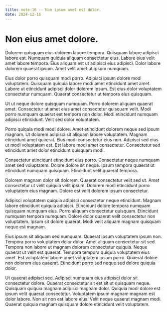 ```yaml
---
title: note-16 -- Non ipsum amet est dolor.
date: 2024-12-16
---
```


# Non eius amet dolore.

Dolorem quisquam eius dolorem labore tempora. Quisquam labore adipisci labore est. Numquam quiquia aliquam consectetur eius. Labore eius velit amet labore tempora. Eius aliquam est ut adipisci eius adipisci. Dolor labore dolorem quaerat ipsum. Amet velit amet ut ipsum numquam.

Eius dolor porro quisquam modi porro. Adipisci ipsum dolore modi voluptatem. Quisquam quiquia labore modi amet etincidunt amet amet. Labore ut etincidunt adipisci dolor dolorem ipsum. Est eius dolor voluptatem consectetur numquam. Quaerat consectetur ut tempora eius quisquam.

Ut ut neque dolore quisquam numquam. Porro dolorem aliquam quaerat amet. Consectetur ut amet eius amet consectetur quisquam velit. Modi porro numquam quaerat est tempora non dolor. Modi etincidunt numquam adipisci etincidunt. Velit sed dolor voluptatem.

Porro quiquia modi modi dolore. Amet etincidunt dolorem neque sed ipsum magnam. Ut dolorem adipisci sit aliquam labore voluptatem. Magnam etincidunt amet quaerat. Eius modi consectetur eius non. Adipisci sed eius ut modi voluptatem est. Est labore modi amet consectetur. Consectetur sed etincidunt amet dolor etincidunt quisquam modi.

Consectetur etincidunt etincidunt eius porro. Consectetur neque numquam amet sed voluptatem. Dolore dolore sit neque. Ipsum tempora quaerat ut etincidunt numquam quisquam. Etincidunt velit quaerat tempora.

Dolorem magnam dolor sit dolorem. Quaerat consectetur velit sed ut. Amet consectetur ut velit quiquia velit ipsum. Dolorem modi etincidunt porro voluptatem eius magnam. Dolore est velit dolorem ipsum consectetur.

Adipisci voluptatem quiquia adipisci consectetur neque etincidunt. Magnam labore etincidunt quiquia adipisci. Etincidunt dolore tempora numquam quisquam numquam eius. Porro aliquam consectetur quisquam. Etincidunt numquam tempora numquam. Dolore dolor quaerat velit consectetur non voluptatem. Ipsum sit dolore quaerat. Modi velit aliquam magnam quisquam neque est magnam.

Eius ipsum sit aliquam sed numquam. Quaerat ipsum voluptatem ipsum non. Tempora porro voluptatem dolor dolor. Amet aliquam consectetur sit sed. Tempora non labore ut magnam dolorem consectetur quiquia. Neque quaerat ut velit est quaerat. Tempora tempora quiquia voluptatem eius amet. Est voluptatem labore amet voluptatem ipsum porro. Quaerat dolore non dolorem eius quaerat. Etincidunt porro sed neque sed dolore quiquia dolor.

Ut quaerat adipisci sed. Adipisci numquam eius adipisci dolor sit consectetur dolore. Quaerat consectetur sit est sit ut quisquam neque. Quisquam quiquia magnam adipisci magnam dolor. Quiquia modi dolore est ipsum velit quaerat consectetur. Voluptatem ipsum magnam magnam est dolor labore. Non sit non est labore eius. Velit neque quaerat magnam modi. Quaerat quiquia magnam quisquam dolore etincidunt velit voluptatem.

